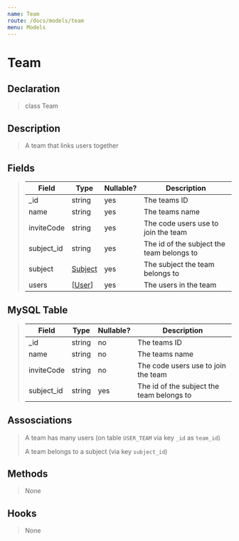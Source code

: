 ```yaml
---
name: Team
route: /docs/models/team
menu: Models
---
```


# Team

## Declaration

> class Team

## Description

> A team that links users together

## Fields

> |Field|Type|Nullable?|Description|
> |--|--|--|--|
> |_id|string|yes|The teams ID|
> |name|string|yes|The teams name|
> |inviteCode|string|yes|The code users use to join the team|
> |subject_id|string|yes|The id of the subject the team belongs to|
> |subject|[Subject](/docs/models/subject)|yes|The subject the team belongs to|
> |users|[[User](/docs/models/user)]|yes|The users in the team|

## MySQL Table

> |Field|Type|Nullable?|Description|
> |--|--|--|--|
> |_id|string|no|The teams ID|
> |name|string|no|The teams name|
> |inviteCode|string|no|The code users use to join the team|
> |subject_id|string|yes|The id of the subject the team belongs to|

## Assosciations

> A team has many users (on table `USER_TEAM` via key `_id` as `team_id`)
>
> A team belongs to a subject (via key `subject_id`)

## Methods

> None

## Hooks

> None